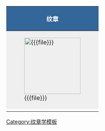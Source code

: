 {|style="width:65%"
!colspan="3" style="; background-color:#336699; color:white;"|{{{name}}}纹章
|-
!rowspan="2" style="background:#efefef; width:160px"|[[File:{{{file}}}|150px]]||style="background:#888; width:80px; color:white; padding:0.2em 0.5em; 0.2em 0.2em;"|使用时期||style="text-align:left; background:#efefef; font-weight:normal;"|{{{date}}}
|-
!style="background:#888; color:white; padding:0.2em 0.5em; 0.2em 0.2em;"| 描述 ||style="text-align:left; background:#efefef; font-weight:normal"|{{{description}}}
|-

|}<noinclude>
[[Category:纹章学模板]]
</noinclude>